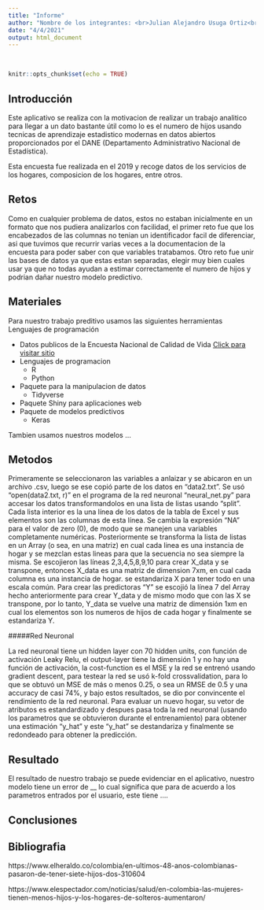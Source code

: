 ```yaml
---
title: "Informe"
author: "Nombre de los integrantes: <br>Julian Alejandro Usuga Ortiz<br> Juan Jose Hurtado Alvarez<br> Diego de Oliveira Hitzges<br> Santiago Campos Giraldo<br>"
date: "4/4/2021"
output: html_document
---
```



<br>

```r
knitr::opts_chunk$set(echo = TRUE)
```


## Introducción

Este aplicativo se realiza con la motivacion de realizar un trabajo analitico para llegar a un dato bastante útil como lo es el numero de hijos usando tecnicas de aprendizaje estadistico modernas en datos abiertos proporcionados por el DANE (Departamento Administrativo Nacional de Estadística).

Esta encuesta fue realizada en el 2019 y recoge datos de los servicios de los hogares, composicion de los hogares, entre otros.


## Retos

Como en cualquier problema de datos, estos no estaban inicialmente en un formato que nos pudiera analizarlos con facilidad, el primer reto fue que los encabezados de las columnas no tenian un identificador facil de diferenciar, asi que tuvimos que recurrir varias veces a la documentacion de la encuesta para poder saber con que variables tratabamos.
Otro reto fue unir las bases de datos ya que estas estan separadas, elegir muy bien cuales usar ya que no todas ayudan a estimar correctamente el numero de hijos y podrian dañar nuestro modelo predictivo.

## Materiales

Para nuestro trabajo preditivo usamos las siguientes herramientas
Lenguajes de programación

* Datos publicos de la Encuesta Nacional de Calidad de Vida [Click para visitar sitio](http://microdatos.dane.gov.co/index.php/catalog/678/data_dictionary)
* Lenguajes de programacion
    + R
    + Python
* Paquete para la manipulacion de datos
    + Tidyverse
* Paquete Shiny para aplicaciones web
* Paquete de modelos predictivos
    + Keras

Tambien usamos nuestros modelos ... 

## Metodos 

Primeramente se seleccionaron las variables a anlaizar y se abicaron en un archivo .csv, luego se ese copió parte de los datos en "data2.txt". Se usó "open(data2.txt, r)" en el programa de la red neuronal "neural_net.py" para accesar los datos transformandolos en una lista de listas usando "split". Cada lista interior es la una línea de los datos de la tabla de Excel y sus elementos son las columnas de esta línea. Se cambia la expresión "NA" para el valor de zero (0), de modo que se manejen una variables completamente numéricas. Posteriormente se transforma la lista de listas en un Array (o sea, en una matriz) en cual cada linea es una instancia de hogar y se mezclan estas lineas para que la secuencia no sea siempre la misma. Se escojieron las líneas 2,3,4,5,8,9,10 para crear X_data y se transpone, entonces X_data es una matriz de dimension 7xm, en cual cada columna es una instancia de hogar. se estandariza X para tener todo en una escala común. Para crear las predictoras "Y" se escojió la línea 7 del Array hecho anteriormente para crear Y_data y de mismo modo que con las X se transpone, por lo tanto, Y_data se vuelve una matriz de dimensión 1xm en cual los elementos son los numeros de hijos de cada hogar y finalmente se estandariza Y.

#####Red Neuronal

La red neuronal tiene un hidden layer con 70 hidden units, con función de activación Leaky Relu, el output-layer tiene la dimensión 1 y no hay una función de activación, la cost-function es el MSE y la red se entrenó usando gradient descent, para testear la red se usó k-fold crossvalidation, para lo que se obtuvó un MSE de más o menos 0.25, o sea un RMSE de 0.5 y una accuracy de casi 74%, y bajo estos resultados, se dio por convincente el rendimiento de la red neuronal.
Para evaluar un nuevo hogar, su vetor de atributos es estandardizado y despues pasa toda la red neuronal (usando los parametros que se obtuvieron durante el entrenamiento) para obtener una estimación "y_hat" y este "y_hat" se destandariza y finalmente se redondeado para obtener la predicción.

## Resultado

El resultado de nuestro trabajo se puede evidenciar en el aplicativo, nuestro modelo tiene un error de __ <!--------- FALTA AQUI ---------> lo cual significa que para de acuerdo a los parametros entrados por el usuario, este tiene ....<!--------- FALTA AQUI --------->


## Conclusiones
<!--------- FALTA AQUI --------->
## Bibliografia

https://www.elheraldo.co/colombia/en-ultimos-48-anos-colombianas-pasaron-de-tener-siete-hijos-dos-310604

https://www.elespectador.com/noticias/salud/en-colombia-las-mujeres-tienen-menos-hijos-y-los-hogares-de-solteros-aumentaron/
<!--------- FALTA AQUI --------->
